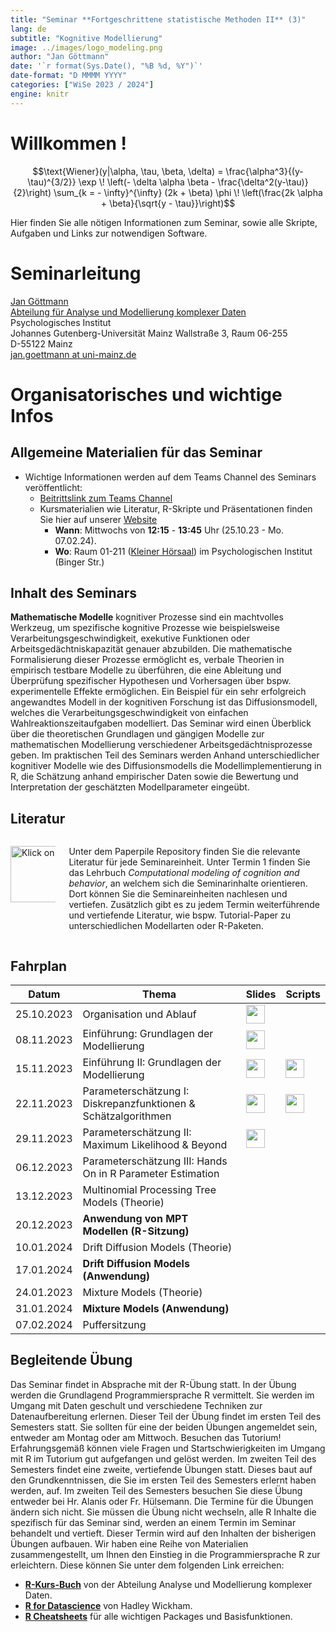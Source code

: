 ```yaml
---
title: "Seminar **Fortgeschrittene statistische Methoden II** (3)"
lang: de
subtitle: "Kognitive Modellierung"
image: ../images/logo_modeling.png
author: "Jan Göttmann"
date: '`r format(Sys.Date(), "%B %d, %Y")`'
date-format: "D MMMM YYYY"
categories: ["WiSe 2023 / 2024"]
engine: knitr
---
```


# Willkommen !

$$\text{Wiener}(y|\alpha, \tau, \beta, \delta) =
\frac{\alpha^3}{(y-\tau)^{3/2}} \exp \! \left(- \delta \alpha \beta -
\frac{\delta^2(y-\tau)}{2}\right) \sum_{k = - \infty}^{\infty} (2k +
\beta) \phi \! \left(\frac{2k \alpha + \beta}{\sqrt{y - \tau}}\right)$$

Hier finden Sie alle nötigen Informationen zum Seminar, sowie alle Skripte, Aufgaben und Links zur notwendigen Software.

# Seminarleitung

[Jan Göttmann](https://methoden.amd.psychologie.uni-mainz.de/goettmann/)\
[Abteilung für Analyse und Modellierung komplexer Daten](https://methoden.amd.psychologie.uni-mainz.de/)\
Psychologisches Institut\
Johannes Gutenberg-Universität Mainz Wallstraße 3, Raum 06-255\
D-55122 Mainz\
[jan.goettmann at uni-mainz.de](jan.goettmann@uni-mainz.de)

# Organisatorisches und wichtige Infos

## Allgemeine Materialien für das Seminar

-   Wichtige Informationen werden auf dem Teams Channel des Seminars veröffentlicht:
    -   [Beitrittslink zum Teams Channel](https://teams.microsoft.com/l/team/19%3aFSXxxJYaizbw6Qc6xHsKPJUmvE_9BztlIerMDJA8RNU1%40thread.tacv2/conversations?groupId=b0203a36-e36a-41d8-8816-d5d1ec7cf968&tenantId=51aa2b30-c9fa-40db-b91a-3a53a8a08d85)
    -   Kursmaterialien wie Literatur, R-Skripte und Präsentationen finden Sie hier auf unserer [Website](https://josealanis.github.io/amdstatsem/)
        -   **Wann**: Mittwochs von **12:15** - **13:45** Uhr (25.10.23 - Mo. 07.02.24).
        -   **Wo**: Raum 01-211 ([Kleiner Hörsaal](https://maps.uni-mainz.de/leaflets/room/E7986DDE-BBDC-46C7-BB1E-02B3B8CDE79E)) im Psychologischen Institut (Binger Str.)

## Inhalt des Seminars

::: justify
**Mathematische Modelle** kognitiver Prozesse sind ein machtvolles Werkzeug, um spezifische kognitive Prozesse wie beispielsweise Verarbeitungsgeschwindigkeit, exekutive Funktionen oder Arbeitsgedächtniskapazität genauer abzubilden. Die mathematische Formalisierung dieser Prozesse ermöglicht es, verbale Theorien in empirisch testbare Modelle zu überführen, die eine Ableitung und Überprüfung spezifischer Hypothesen und Vorhersagen über bspw. experimentelle Effekte ermöglichen. Ein Beispiel für ein sehr erfolgreich angewandtes Modell in der kognitiven Forschung ist das Diffusionsmodell, welches die Verarbeitungsgeschwindigkeit von einfachen Wahlreaktionszeitaufgaben modelliert. Das Seminar wird einen Überblick über die theoretischen Grundlagen und gängigen Modelle zur mathematischen Modellierung verschiedener Arbeitsgedächtnisprozesse geben. Im praktischen Teil des Seminars werden Anhand unterschiedlicher kognitiver Modelle wie des Diffusionsmodells die Modellimplementierung in R, die Schätzung anhand empirischer Daten sowie die Bewertung und Interpretation der geschätzten Modellparameter eingeübt.
:::


## Literatur 

::: columns
::: {.column width="15%"}

[![Klick on it!](../images/paperpile.png){width="90," height="90"}](https://paperpile.com/shared/lH0wBI)

:::

::: {.column width="85%"}

Unter dem Paperpile Repository finden Sie die relevante Literatur für jede Seminareinheit. Unter Termin 1 finden Sie das Lehrbuch *Computational modeling of cognition and behavior*, an welchem sich die Seminarinhalte orientieren. Dort können Sie die Seminareinheiten nachlesen und vertiefen. Zusätzlich gibt es zu jedem Termin weiterführende und vertiefende Literatur, wie bspw. Tutorial-Paper zu unterschiedlichen Modellarten oder R-Paketen. 

:::
:::



## Fahrplan

| Datum      | Thema                                                               | Slides | Scripts |
|------------|---------------------------------------------------------------------|--------|---------|
| 25.10.2023 | Organisation und Ablauf                                             | [![](../images/slides.png){width="30," height="30"}](https://slides.com/gman_science/introduction-organisation?token=4Pkkol6P) |         |
| 08.11.2023 | Einführung: Grundlagen der Modellierung                              |[![](../images/slides.png){width="30," height="30"}](https://slides.com/gman_science/introduction-why-models?token=r4ID0G6o)     |         |
| 15.11.2023 | Einführung II: Grundlagen der Modellierung                           | [![](../images/slides.png){width="30," height="30"}](https://slides.com/gman_science/lecture-2-introduction-ii?token=DXdrtkfF)         |   [![](../images/r_logo.png){width="30," height="30"}](../scripts/cogmod/R-Scripts/power_law.R)      |
| 22.11.2023 | Parameterschätzung I: Diskrepanzfunktionen & Schätzalgorithmen       | [![](../images/slides.png){width="30," height="30"}](https://slides.com/gman_science/lecture-3-parameter-estimation?token=4oPahfz8)        | [![](../images/r_logo.png){width="30," height="30"}](../scripts/cogmod/R-Scripts/error_space.R)         |
| 29.11.2023 | Parameterschätzung II: Maximum Likelihood & Beyond                   | [![](../images/slides.png){width="30," height="30"}](https://slides.com/gman_science/lecture-4-parameter-estimation-ii?token=myvvodNZ)        |         |
| 06.12.2023 | Parameterschätzung III: Hands On in R Parameter Estimation           |        |         |
| 13.12.2023 | Multinomial Processing Tree Models (Theorie)                         |        |         |
| 20.12.2023 | **Anwendung von MPT Modellen (R-Sitzung)**                           |        |         |
| 10.01.2024 | Drift Diffusion Models (Theorie)                                     |        |         |
| 17.01.2024 | **Drift Diffusion Models (Anwendung)**                               |        |         |
| 24.01.2023 | Mixture Models (Theorie)                                             |        |         |
| 31.01.2024 | **Mixture Models (Anwendung)**                                       |        |         |
| 07.02.2024 | Puffersitzung                                                        |        |         |


## Begleitende Übung

::: justify
Das Seminar findet in Absprache mit der R-Übung statt. In der Übung werden die Grundlagend Programmiersprache R vermittelt. Sie werden im Umgang mit Daten geschult und verschiedene Techniken zur Datenaufbereitung erlernen. Dieser Teil der Übung findet im ersten Teil des Semesters statt. Sie sollten für eine der beiden Übungen angemeldet sein, entweder am Montag oder am Mittwoch. Besuchen das Tutorium! Erfahrungsgemäß können viele Fragen und Startschwierigkeiten im Umgang mit R im Tutorium gut aufgefangen und gelöst werden. Im zweiten Teil des Semesters findet eine zweite, vertiefende Übungen statt. Dieses baut auf den Grundkenntnissen, die Sie im ersten Teil des Semesters erlernt haben werden, auf. Im zweiten Teil des Semesters besuchen Sie diese Übung entweder bei Hr. Alanis oder Fr. Hülsemann. Die Termine für die Übungen ändern sich nicht. Sie müssen die Übung nicht wechseln, alle R Inhalte die spezifisch für das Seminar sind, werden an einem Termin im Seminar behandelt und vertieft. Dieser Termin wird auf den Inhalten der bisherigen Übungen aufbauen. Wir haben eine Reihe von Materialien zusammengestellt, um Ihnen den Einstieg in die Programmiersprache R zur erleichtern. Diese können Sie unter dem folgenden Link erreichen:
:::

::: customIndent
-   [**R-Kurs-Buch**](https://amd-lab.github.io/R-Kurs-Buch/) von der Abteilung Analyse und Modellierung komplexer
Daten.
- [**R for Datascience**](https://r4ds.had.co.nz/) von Hadley Wickham.
- [**R Cheatsheets**](https://rstudio.github.io/cheatsheets/) für alle wichtigen Packages und Basisfunktionen.
:::

